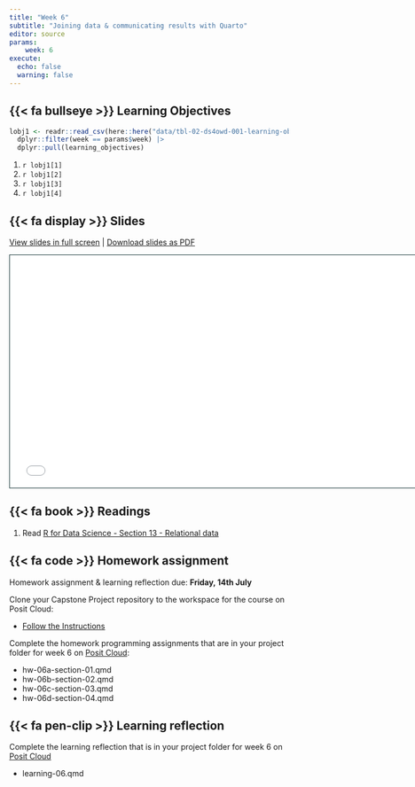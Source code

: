 ```yaml
---
title: "Week 6"
subtitle: "Joining data & communicating results with Quarto"
editor: source
params:
    week: 6
execute: 
  echo: false
  warning: false
---
```


## {{< fa bullseye >}} Learning Objectives

```r

lobj1 <- readr::read_csv(here::here("data/tbl-02-ds4owd-001-learning-objectives.csv")) |> 
  dplyr::filter(week == params$week) |>
  dplyr::pull(learning_objectives)

```

1. `r lobj1[1]`
2. `r lobj1[2]`
3. `r lobj1[3]`
4. `r lobj1[4]`

## {{< fa display >}} Slides

[View slides in full screen](../slides/lec-05-communicate.html) | [Download slides as PDF](https://github.com/cven5873-ss23/website/raw/main/slides/lec-05-communicate.pdf)

```{=html}
<iframe class="slide-deck" src="../slides/lec-05-communicate.html" height="420" width="747" style="border: 1px solid #123233;"></iframe>
```

## {{< fa book >}} Readings

1. Read [R for Data Science - Section 13 - Relational data](https://r4ds.had.co.nz/relational-data.html)

## {{< fa code >}} Homework assignment 

Homework assignment & learning reflection due: **Friday, 14th July**

Clone your Capstone Project repository to the workspace for the course on Posit Cloud:

- [Follow the Instructions](../project/index.qmd)

Complete the homework programming assignments that are in your project folder for week 6 on [Posit Cloud](https://posit.cloud/spaces/381404/content/all):

- hw-06a-section-01.qmd
- hw-06b-section-02.qmd
- hw-06c-section-03.qmd
- hw-06d-section-04.qmd
 
## {{< fa pen-clip >}} Learning reflection

Complete the learning reflection that is in your project folder for week 6 on [Posit Cloud](https://posit.cloud/spaces/381404/content/all)

- learning-06.qmd 

